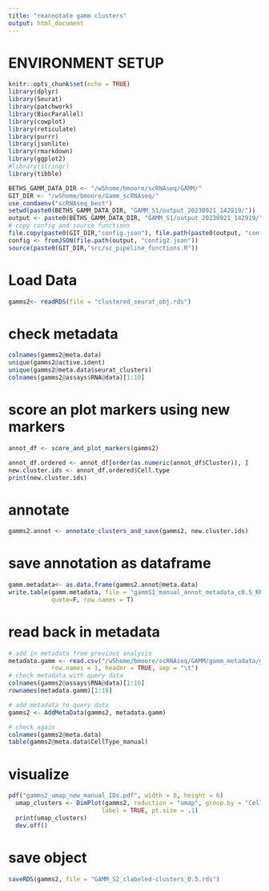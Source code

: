 ```yaml
---
title: "reannotate gamm clusters"
output: html_document
---
```


# ENVIRONMENT SETUP

```r
knitr::opts_chunk$set(echo = TRUE)
library(dplyr)
library(Seurat)
library(patchwork)
library(BiocParallel)
library(cowplot)
library(reticulate)
library(purrr)
library(jsonlite)
library(rmarkdown)
library(ggplot2)
#library(stringr)
library(tibble)

BETHS_GAMM_DATA_DIR <- "/w5home/bmoore/scRNAseq/GAMM/"
GIT_DIR <- "/w5home/bmoore/Gamm_scRNAseq/"
use_condaenv("scRNAseq_best")
setwd(paste0(BETHS_GAMM_DATA_DIR, "GAMM_S1/output_20230921_142919/"))
output <- paste0(BETHS_GAMM_DATA_DIR, "GAMM_S1/output_20230921_142919/")
# copy config and source functions
file.copy(paste0(GIT_DIR,"config.json"), file.path(paste0(output, "config2.json")))
config <- fromJSON(file.path(output, "config2.json"))
source(paste0(GIT_DIR,"src/sc_pipeline_functions.R"))
```
# Load Data
```r
gamms2<- readRDS(file = "clustered_seurat_obj.rds")
```
# check metadata
```r
colnames(gamms2@meta.data)
unique(gamms2@active.ident)
unique(gamms2@meta.data$seurat_clusters)
colnames(gamms2@assays$RNA@data)[1:10]
```

# score an plot markers using new markers
```r
annot_df <- score_and_plot_markers(gamms2)
```

```r

annot_df.ordered <- annot_df[order(as.numeric(annot_df$Cluster)), ]
new.cluster.ids <- annot_df.ordered$Cell.type
print(new.cluster.ids)
```
# annotate
```r
gamms2.annot <- annotate_clusters_and_save(gamms2, new.cluster.ids)
```
# save annotation as dataframe
```r
gamm.metadata<- as.data.frame(gamms2.annot@meta.data)
write.table(gamm.metadata, file = "gammS1_manual_annot_metadata_c0.5_KR.txt", sep="\t", 
            quote=F, row.names = T)
```

# read back in metadata
```r
# add in metadata from previous analysis
metadata.gamm <- read.csv("/w5home/bmoore/scRNAseq/GAMM/gamm_metadata/gammS2_manual_annot_metadata_c0.5.txt", 
            row.names = 1, header = TRUE, sep = "\t")
# check metadata with query data
colnames(gamms2@assays$RNA@data)[1:10]
rownames(metadata.gamm)[1:10]

# add metadata to query data
gamms2 <- AddMetaData(gamms2, metadata.gamm)

# check again
colnames(gamms2@meta.data)
table(gamms2@meta.data$CellType_manual)
```
# visualize
```r
pdf("gamms2_umap_new_manual_IDs.pdf", width = 8, height = 6)
  umap_clusters <- DimPlot(gamms2, reduction = "umap", group.by = "CellType_manual", 
                          label = TRUE, pt.size = .1)
  print(umap_clusters)
  dev.off()
```
# save object
```r
saveRDS(gamms2, file = "GAMM_S2_clabeled-clusters_0.5.rds")
```
